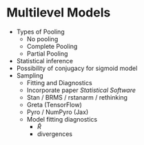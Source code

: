 # Multilevel Models {#ch5}

- Types of Pooling
  - No pooling
  - Complete Pooling
  - Partial Pooling
- Statistical inference
- Possibility of conjugacy for sigmoid model
- Sampling
  - Fitting and Diagnostics
  - Incorporate paper *Statistical Software*
  - Stan / BRMS / rstanarm / rethinking
  - Greta (TensorFlow)
  - Pyro / NumPyro (Jax)
  - Model fitting diagnostics
    - $\hat{R}$
    - divergences
